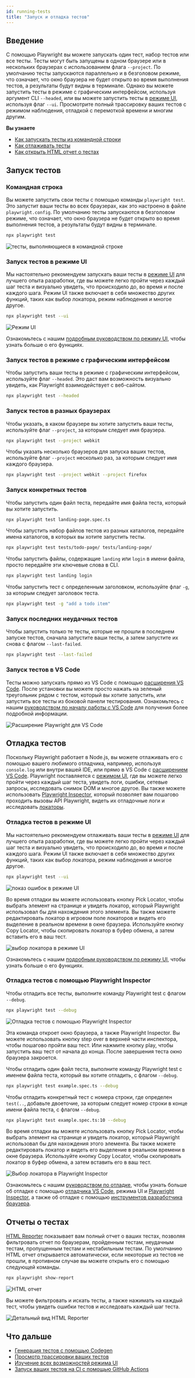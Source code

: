 ```yaml
---
id: running-tests
title: "Запуск и отладка тестов"
---
```


## Введение

С помощью Playwright вы можете запускать один тест, набор тестов или все тесты. Тесты могут быть запущены в одном браузере или в нескольких браузерах с использованием флага `--project`. По умолчанию тесты запускаются параллельно и в безголовом режиме, что означает, что окно браузера не будет открыто во время выполнения тестов, а результаты будут видны в терминале. Однако вы можете запустить тесты в режиме с графическим интерфейсом, используя аргумент CLI `--headed`, или вы можете запустить тесты в [режиме UI](./test-ui-mode.mdx), используя флаг `--ui`. Просмотрите полный трассировку ваших тестов с режимом наблюдения, отладкой с перемоткой времени и многим другим.

**Вы узнаете**
- [Как запускать тесты из командной строки](/running-tests.mdx#command-line)
- [Как отлаживать тесты](/running-tests.mdx#debugging-tests)
- [Как открыть HTML отчет о тестах](/running-tests.mdx#test-reports)

## Запуск тестов

### Командная строка

Вы можете запустить свои тесты с помощью команды `playwright test`. Это запустит ваши тесты во всех браузерах, как это настроено в файле `playwright.config`. По умолчанию тесты запускаются в безголовом режиме, что означает, что окно браузера не будет открыто во время выполнения тестов, а результаты будут видны в терминале.

```bash
npx playwright test
```

![тесты, выполняющиеся в командной строке](https://github.com/microsoft/playwright/assets/13063165/981c1b2b-dc7e-4b85-b241-272b44da6628)

### Запуск тестов в режиме UI

Мы настоятельно рекомендуем запускать ваши тесты в [режиме UI](./test-ui-mode.mdx) для лучшего опыта разработки, где вы можете легко пройти через каждый шаг теста и визуально увидеть, что происходило до, во время и после каждого шага. Режим UI также включает в себя множество других функций, таких как выбор локатора, режим наблюдения и многое другое.

```bash
npx playwright test --ui
```

![Режим UI](https://github.com/microsoft/playwright/assets/13063165/c5b501cc-4f5d-485a-87cc-66044c651786)

Ознакомьтесь с нашим [подробным руководством по режиму UI](./test-ui-mode.mdx), чтобы узнать больше о его функциях.

### Запуск тестов в режиме с графическим интерфейсом

Чтобы запустить ваши тесты в режиме с графическим интерфейсом, используйте флаг `--headed`. Это даст вам возможность визуально увидеть, как Playwright взаимодействует с веб-сайтом.

```bash
npx playwright test --headed
```

### Запуск тестов в разных браузерах

Чтобы указать, в каком браузере вы хотите запустить ваши тесты, используйте флаг `--project`, за которым следует имя браузера.

```bash
npx playwright test --project webkit
```

Чтобы указать несколько браузеров для запуска ваших тестов, используйте флаг `--project` несколько раз, за которым следует имя каждого браузера.

```bash
npx playwright test --project webkit --project firefox
```

### Запуск конкретных тестов

Чтобы запустить один файл теста, передайте имя файла теста, который вы хотите запустить.

```bash
npx playwright test landing-page.spec.ts
```

Чтобы запустить набор файлов тестов из разных каталогов, передайте имена каталогов, в которых вы хотите запустить тесты.

```bash
npx playwright test tests/todo-page/ tests/landing-page/
```

Чтобы запустить файлы, содержащие `landing` или `login` в имени файла, просто передайте эти ключевые слова в CLI.

```bash
npx playwright test landing login
```

Чтобы запустить тест с определенным заголовком, используйте флаг `-g`, за которым следует заголовок теста.

```bash
npx playwright test -g "add a todo item"
```

### Запуск последних неудачных тестов

Чтобы запустить только те тесты, которые не прошли в последнем запуске тестов, сначала запустите ваши тесты, а затем запустите их снова с флагом `--last-failed`.

```bash
npx playwright test --last-failed
```

### Запуск тестов в VS Code

Тесты можно запускать прямо из VS Code с помощью [расширения VS Code](https://marketplace.visualstudio.com/items?itemName=ms-playwright.playwright). После установки вы можете просто нажать на зеленый треугольник рядом с тестом, который вы хотите запустить, или запустить все тесты из боковой панели тестирования. Ознакомьтесь с нашим [руководством по началу работы с VS Code](./getting-started-vscode.mdx#running-tests) для получения более подробной информации.

![Расширение Playwright для VS Code](https://github.com/microsoft/playwright/assets/13063165/47726e70-683b-4bd5-94de-7d03dd45c30f)

## Отладка тестов

Поскольку Playwright работает в Node.js, вы можете отлаживать его с помощью вашего любимого отладчика, например, используя `console.log` или внутри вашей IDE, или прямо в VS Code с [расширением VS Code](./getting-started-vscode.mdx). Playwright поставляется с [режимом UI](./test-ui-mode.mdx), где вы можете легко пройти через каждый шаг теста, увидеть логи, ошибки, сетевые запросы, исследовать снимок DOM и многое другое. Вы также можете использовать [Playwright Inspector](./debug.mdx#playwright-inspector), который позволяет вам пошагово проходить вызовы API Playwright, видеть их отладочные логи и исследовать [локаторы](./locators.mdx).

### Отладка тестов в режиме UI

Мы настоятельно рекомендуем отлаживать ваши тесты в [режиме UI](./test-ui-mode.mdx) для лучшего опыта разработки, где вы можете легко пройти через каждый шаг теста и визуально увидеть, что происходило до, во время и после каждого шага. Режим UI также включает в себя множество других функций, таких как выбор локатора, режим наблюдения и многое другое.

```bash
npx playwright test --ui
```

![показ ошибок в режиме UI](https://github.com/microsoft/playwright/assets/13063165/ffca2fd1-5349-41fb-ade9-ace143bb2c58)

Во время отладки вы можете использовать кнопку Pick Locator, чтобы выбрать элемент на странице и увидеть локатор, который Playwright использовал бы для нахождения этого элемента. Вы также можете редактировать локатор в игровом поле локаторов и видеть его выделение в реальном времени в окне браузера. Используйте кнопку Copy Locator, чтобы скопировать локатор в буфер обмена, а затем вставить его в ваш тест.

![выбор локатора в режиме UI](https://github.com/microsoft/playwright/assets/13063165/9e7eeb84-bd26-4010-8614-75e24b56c716)

Ознакомьтесь с нашим [подробным руководством по режиму UI](./test-ui-mode.mdx), чтобы узнать больше о его функциях.

### Отладка тестов с помощью Playwright Inspector

Чтобы отладить все тесты, выполните команду Playwright test с флагом `--debug`.

```bash
npx playwright test --debug
```

![Отладка тестов с помощью Playwright Inspector](https://github.com/microsoft/playwright/assets/13063165/6b3b3caa-d258-4cb8-aa05-cd407f501626)

Эта команда откроет окно браузера, а также Playwright Inspector. Вы можете использовать кнопку step over в верхней части инспектора, чтобы пошагово пройти ваш тест. Или нажмите кнопку play, чтобы запустить ваш тест от начала до конца. После завершения теста окно браузера закроется.

Чтобы отладить один файл теста, выполните команду Playwright test с именем файла теста, который вы хотите отладить, с флагом `--debug`.

```bash
npx playwright test example.spec.ts --debug
```

Чтобы отладить конкретный тест с номера строки, где определен `test(..`, добавьте двоеточие, за которым следует номер строки в конце имени файла теста, с флагом `--debug`.

```bash
npx playwright test example.spec.ts:10 --debug
```

Во время отладки вы можете использовать кнопку Pick Locator, чтобы выбрать элемент на странице и увидеть локатор, который Playwright использовал бы для нахождения этого элемента. Вы также можете редактировать локатор и видеть его выделение в реальном времени в окне браузера. Используйте кнопку Copy Locator, чтобы скопировать локатор в буфер обмена, а затем вставить его в ваш тест.

![Выбор локатора в Playwright Inspector](https://github.com/microsoft/playwright/assets/13063165/013d5edb-583e-423a-bb53-9f57bab7f3e1)

Ознакомьтесь с нашим [руководством по отладке](./debug.mdx), чтобы узнать больше об отладке с помощью [отладчика VS Code](./debug.mdx#vs-code-debugger), режима UI и [Playwright Inspector](./debug.mdx#playwright-inspector), а также об отладке с помощью [инструментов разработчика браузера](./debug.mdx#browser-developer-tools).

## Отчеты о тестах

[HTML Reporter](./test-reporters.mdx#html-reporter) показывает вам полный отчет о ваших тестах, позволяя фильтровать отчет по браузерам, пройденным тестам, неудачным тестам, пропущенным тестам и нестабильным тестам. По умолчанию HTML отчет открывается автоматически, если некоторые из тестов не прошли, в противном случае вы можете открыть его с помощью следующей команды.

```bash
npx playwright show-report
```

![HTML отчет](https://github.com/microsoft/playwright/assets/13063165/c5f60e56-fb75-4a2d-a4b6-054b8c5d69c1)

Вы можете фильтровать и искать тесты, а также нажимать на каждый тест, чтобы увидеть ошибки тестов и исследовать каждый шаг теста.

![Детальный вид HTML Reporter](https://github.com/microsoft/playwright/assets/13063165/f36ada14-4701-4534-a3be-ed22c2b16cf5)

## Что дальше
- [Генерация тестов с помощью Codegen](./codegen-intro.mdx)
- [Просмотр трассировки ваших тестов](./trace-viewer-intro.mdx)
- [Изучение всех возможностей режима UI](./test-ui-mode.mdx)
- [Запуск ваших тестов на CI с помощью GitHub Actions](./ci-intro.mdx)


[Accessibility]: /api/class-accessibility.mdx "Accessibility"
[Android]: /api/class-android.mdx "Android"
[AndroidDevice]: /api/class-androiddevice.mdx "AndroidDevice"
[AndroidInput]: /api/class-androidinput.mdx "AndroidInput"
[AndroidSocket]: /api/class-androidsocket.mdx "AndroidSocket"
[AndroidWebView]: /api/class-androidwebview.mdx "AndroidWebView"
[APIRequest]: /api/class-apirequest.mdx "APIRequest"
[APIRequestContext]: /api/class-apirequestcontext.mdx "APIRequestContext"
[APIResponse]: /api/class-apiresponse.mdx "APIResponse"
[APIResponseAssertions]: /api/class-apiresponseassertions.mdx "APIResponseAssertions"
[Browser]: /api/class-browser.mdx "Browser"
[BrowserContext]: /api/class-browsercontext.mdx "BrowserContext"
[BrowserServer]: /api/class-browserserver.mdx "BrowserServer"
[BrowserType]: /api/class-browsertype.mdx "BrowserType"
[CDPSession]: /api/class-cdpsession.mdx "CDPSession"
[Clock]: /api/class-clock.mdx "Clock"
[ConsoleMessage]: /api/class-consolemessage.mdx "ConsoleMessage"
[Coverage]: /api/class-coverage.mdx "Coverage"
[Dialog]: /api/class-dialog.mdx "Dialog"
[Download]: /api/class-download.mdx "Download"
[Electron]: /api/class-electron.mdx "Electron"
[ElectronApplication]: /api/class-electronapplication.mdx "ElectronApplication"
[ElementHandle]: /api/class-elementhandle.mdx "ElementHandle"
[FileChooser]: /api/class-filechooser.mdx "FileChooser"
[Frame]: /api/class-frame.mdx "Frame"
[FrameLocator]: /api/class-framelocator.mdx "FrameLocator"
[GenericAssertions]: /api/class-genericassertions.mdx "GenericAssertions"
[JSHandle]: /api/class-jshandle.mdx "JSHandle"
[Keyboard]: /api/class-keyboard.mdx "Keyboard"
[Locator]: /api/class-locator.mdx "Locator"
[LocatorAssertions]: /api/class-locatorassertions.mdx "LocatorAssertions"
[Logger]: /api/class-logger.mdx "Logger"
[Mouse]: /api/class-mouse.mdx "Mouse"
[Page]: /api/class-page.mdx "Page"
[PageAssertions]: /api/class-pageassertions.mdx "PageAssertions"
[Playwright]: /api/class-playwright.mdx "Playwright"
[PlaywrightAssertions]: /api/class-playwrightassertions.mdx "PlaywrightAssertions"
[Request]: /api/class-request.mdx "Request"
[Response]: /api/class-response.mdx "Response"
[Route]: /api/class-route.mdx "Route"
[Selectors]: /api/class-selectors.mdx "Selectors"
[SnapshotAssertions]: /api/class-snapshotassertions.mdx "SnapshotAssertions"
[TimeoutError]: /api/class-timeouterror.mdx "TimeoutError"
[Touchscreen]: /api/class-touchscreen.mdx "Touchscreen"
[Tracing]: /api/class-tracing.mdx "Tracing"
[Video]: /api/class-video.mdx "Video"
[WebError]: /api/class-weberror.mdx "WebError"
[WebSocket]: /api/class-websocket.mdx "WebSocket"
[WebSocketRoute]: /api/class-websocketroute.mdx "WebSocketRoute"
[Worker]: /api/class-worker.mdx "Worker"
[Fixtures]: /api/class-fixtures.mdx "Fixtures"
[FullConfig]: /api/class-fullconfig.mdx "FullConfig"
[FullProject]: /api/class-fullproject.mdx "FullProject"
[Location]: /api/class-location.mdx "Location"
[Test]: /api/class-test.mdx "Test"
[TestConfig]: /api/class-testconfig.mdx "TestConfig"
[TestInfo]: /api/class-testinfo.mdx "TestInfo"
[TestInfoError]: /api/class-testinfoerror.mdx "TestInfoError"
[TestOptions]: /api/class-testoptions.mdx "TestOptions"
[TestProject]: /api/class-testproject.mdx "TestProject"
[TestStepInfo]: /api/class-teststepinfo.mdx "TestStepInfo"
[WorkerInfo]: /api/class-workerinfo.mdx "WorkerInfo"
[Reporter]: /api/class-reporter.mdx "Reporter"
[Suite]: /api/class-suite.mdx "Suite"
[TestCase]: /api/class-testcase.mdx "TestCase"
[TestError]: /api/class-testerror.mdx "TestError"
[TestResult]: /api/class-testresult.mdx "TestResult"
[TestStep]: /api/class-teststep.mdx "TestStep"
[Element]: https://developer.mozilla.org/en-US/docs/Web/API/element "Element"
[EvaluationArgument]: /evaluating.mdx#evaluation-argument "EvaluationArgument"
[Promise]: https://developer.mozilla.org/en-US/docs/Web/JavaScript/Reference/Global_Objects/Promise "Promise"
[iterator]: https://developer.mozilla.org/en-US/docs/Web/JavaScript/Reference/Iteration_protocols "Iterator"
[origin]: https://developer.mozilla.org/en-US/docs/Glossary/Origin "Origin"
[selector]: https://developer.mozilla.org/en-US/docs/Web/CSS/CSS_Selectors "selector"
[Serializable]: https://developer.mozilla.org/en-US/docs/Web/JavaScript/Reference/Global_Objects/JSON/stringify#Description "Serializable"
[UIEvent.detail]: https://developer.mozilla.org/en-US/docs/Web/API/UIEvent/detail "UIEvent.detail"
[UnixTime]: https://en.wikipedia.org/wiki/Unix_time "Unix Time"
[xpath]: https://developer.mozilla.org/en-US/docs/Web/XPath "xpath"

[Array]: https://developer.mozilla.org/en-US/docs/Web/JavaScript/Reference/Global_Objects/Array "Array"
[boolean]: https://developer.mozilla.org/en-US/docs/Web/JavaScript/Data_structures#Boolean_type "Boolean"
[Buffer]: https://nodejs.org/api/buffer.html#buffer_class_buffer "Buffer"
[ChildProcess]: https://nodejs.org/api/child_process.html "ChildProcess"
[Date]: https://developer.mozilla.org/en-US/docs/Web/JavaScript/Reference/Global_Objects/Date "Date"
[Error]: https://nodejs.org/api/errors.html#errors_class_error "Error"
[EventEmitter]: https://nodejs.org/api/events.html#events_class_eventemitter "EventEmitter"
[function]: https://developer.mozilla.org/en-US/docs/Web/JavaScript/Reference/Global_Objects/Function "Function"
[FormData]: https://developer.mozilla.org/en-US/docs/Web/API/FormData "FormData"
[Map]: https://developer.mozilla.org/en-US/docs/Web/JavaScript/Reference/Global_Objects/Map "Map"
[Metadata]: https://developer.mozilla.org/en-US/docs/Web/JavaScript/Reference/Global_Objects/Object "Object&lt;string, any&gt;"
[null]: https://developer.mozilla.org/en-US/docs/Web/JavaScript/Reference/Global_Objects/null "null"
[number]: https://developer.mozilla.org/en-US/docs/Web/JavaScript/Data_structures#Number_type "Number"
[Object]: https://developer.mozilla.org/en-US/docs/Web/JavaScript/Reference/Global_Objects/Object "Object"
[Promise]: https://developer.mozilla.org/en-US/docs/Web/JavaScript/Reference/Global_Objects/Promise "Promise"
[Readable]: https://nodejs.org/api/stream.html#stream_class_stream_readable "Readable"
[ReadStream]: https://nodejs.org/api/fs.html#class-fsreadstream "ReadStream"
[RegExp]: https://developer.mozilla.org/en-US/docs/Web/JavaScript/Reference/Global_Objects/RegExp "RegExp"
[string]: https://developer.mozilla.org/en-US/docs/Web/JavaScript/Data_structures#String_type "string"
[void]: https://developer.mozilla.org/en-US/docs/Web/JavaScript/Reference/Global_Objects/undefined "void"
[URL]: https://nodejs.org/api/url.html "URL"
[URLSearchParams]: https://developer.mozilla.org/en-US/docs/Web/API/URLSearchParams "URLSearchParams"

[all available image tags]: https://mcr.microsoft.com/en-us/product/playwright/about "all available image tags"
[Microsoft Artifact Registry]: https://mcr.microsoft.com/en-us/product/playwright/about "Microsoft Artifact Registry"
[Dockerfile.noble]: https://github.com/microsoft/playwright/blob/main/utils/docker/Dockerfile.noble "Dockerfile.noble"